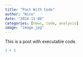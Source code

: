 ```yaml
---
title: "Post With Code"
author: "Nico"
date: "2024-11-08"
categories: [news, code, analysis]
image: "image.jpg"
---
```


This is a post with executable code.

```r
1 + 1
```
